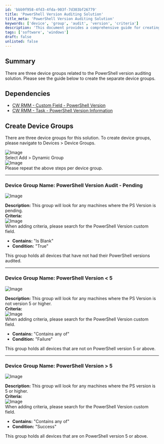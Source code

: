 ```yaml
---
id: 'bbb9f958-4fd3-4fda-903f-7d303bf26779'
title: 'PowerShell Version Auditing Solution'
title_meta: 'PowerShell Version Auditing Solution'
keywords: ['device', 'group', 'audit', 'version', 'criteria']
description: 'This document provides a comprehensive guide for creating three device groups related to the PowerShell version auditing solution. It outlines the necessary dependencies, the steps to create the device groups, and the specific criteria for each group based on the PowerShell version status of the devices.'
tags: ['software', 'windows']
draft: false
unlisted: false
---
```

## Summary

There are three device groups related to the PowerShell version auditing solution. Please see the guide below to create the separate device groups.

## Dependencies

- [CW RMM - Custom Field - PowerShell Version](https://proval.itglue.com/DOC-5078775-12824368)  
- [CW RMM - Task - PowerShell Version Information](https://proval.itglue.com/DOC-5078775-12824367)  

## Create Device Groups

There are three device groups for this solution. To create device groups, please navigate to Devices > Device Groups.

![Image](../../../static/img/PowerShell-Version/image_3.png)  
Select Add > Dynamic Group  
![Image](../../../static/img/PowerShell-Version/image_4.png)  
Please repeat the above steps per device group.

---

### Device Group Name: PowerShell Version Audit - Pending

![Image](../../../static/img/PowerShell-Version/image_5.png)  

**Description:** This group will look for any machines where the PS Version is pending.  
**Criteria:**  
![Image](../../../static/img/PowerShell-Version/image_6.png)  
When adding criteria, please search for the PowerShell Version custom field.  
- **Contains:** "Is Blank"  
- **Condition:** "True"  

This group holds all devices that have not had their PowerShell versions audited.

---

### Device Group Name: PowerShell Version \< 5

![Image](../../../static/img/PowerShell-Version/image_7.png)  

**Description:** This group will look for any machines where the PS Version is not version 5 or higher.  
**Criteria:**  
![Image](../../../static/img/PowerShell-Version/image_8.png)  
When adding criteria, please search for the PowerShell Version custom field.  
- **Contains:** "Contains any of"  
- **Condition:** "Failure"  

This group holds all devices that are not on PowerShell version 5 or above.

---

### Device Group Name: PowerShell Version > 5

![Image](../../../static/img/PowerShell-Version/image_9.png)  

**Description:** This group will look for any machines where the PS version is 5 or higher.  
**Criteria:**  
![Image](../../../static/img/PowerShell-Version/image_10.png)  
When adding criteria, please search for the PowerShell Version custom field.  
- **Contains:** "Contains any of"  
- **Condition:** "Success"  

This group holds all devices that are on PowerShell version 5 or above.












